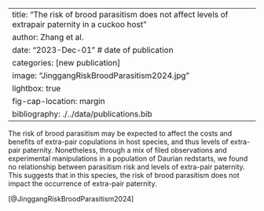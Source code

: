 

---
title: "The risk of brood parasitism does not affect levels of extrapair paternity in a cuckoo host" 
author: Zhang et al.
date: "2023-Dec-01" # date of publication
categories: [new publication]
image: "JinggangRiskBroodParasitism2024.jpg"
lightbox: true
fig-cap-location: margin
bibliography: ./../data/publications.bib
---

The risk of brood parasitism may be expected to affect the costs and benefits of extra-pair copulations in host species, and thus levels of extra-pair paternity. Nonetheless, through a mix of filed observations and experimental manipulations in a population of Daurian redstarts, we found no relationship between parasitism risk and levels of extra-pair paternity. This suggests that in this species, the risk of brood parasitism does not impact the occurrence of extra-pair paternity.

[@JinggangRiskBroodParasitism2024]
